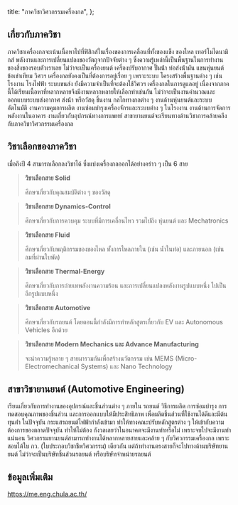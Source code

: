 
  title: "ภาควิชาวิศวกรรมเครื่องกล",
};

<MajorHeader major={Major.ALL[2]} />

## เกี่ยวกับภาควิชา

ภาควิชาเครื่องกลจะเน้นเนื้อหาไปที่ฟิสิกส์ในเรื่องของการเคลื่อนที่ทั้งของแข็ง ของไหล เทอร์โมไดนามิกส์ พลังงานและการเปลี่ยนแปลงของวัตถุจากปัจจัยต่าง ๆ ซึ่งความรู้เหล่านี้เป็นพื้นฐานในการทํางานของสิ่งของรอบตัวเราเลย ไม่ว่าจะเป็นเครื่องยนต์ เครื่องปรับอากาศ ปั๊มน้ํา ท่อส่งน้ํามัน แขนหุ่นยนต์ ข้อเข่าเทียม วิศวฯ เครื่องกลยังคงเป็นที่ต้องการอยู่เรื่อย ๆ เพราะระบบ โครงสร้างพื้นฐานต่าง ๆ เช่น โรงงาน โรงไฟฟ้า ระบบขนส่ง ยังมีความจําเป็นที่จะต้องใช้วิศวฯ เครื่องกลในการดูแลอยู่ เนื่องจากภาคนี้ได้เรียนเนื้อหาที่หลากหลายจึงมีงานหลากหลายให้เลือกทําเช่นกัน ไม่ว่าจะเป็นงานคํานวณและออกแบบระบบส่งอากาศ ส่งน้ํา หรือวัสดุ ชิ้นงาน กลไกทางกลต่าง ๆ งานด้านหุ่นยนต์และระบบอัตโนมัติ งานความคุมการผลิต งานซ่อมบํารุงเครื่องจักรและระบบต่าง ๆ ในโรงงาน งานด้านการจัดการพลังงานในอาคาร งานเกี่ยวกับอุปกรณ์ทางการแพทย์ สาขายานยนต์จะเรียนทางด้านวิชาการคล้ายคลึงกับภาควิชาวิศวกรรมเครื่องกล

## วิชาเลือกของภาควิชา

เมื่อถึงปี 4 สามารถเลือกลงวิชาได้ ซึ่งแบ่งเครื่องกลออกได้อย่างคร่าว ๆ เป็น 6 สาย

> **วิชาเลือกสาย Solid**
>
> ศึกษาเกี่ยวกับคุณสมบัติต่าง ๆ ของวัสดุ

> **วิชาเลือกสาย Dynamics-Control**
>
> ศึกษาเกี่ยวกับการควบคุม ระบบที่มีการเคลื่อนไหว รวมไปถึง หุ่นยนต์ และ Mechatronics

> **วิชาเลือกสาย Fluid**
>
> ศึกษาเกี่ยวกับพฤติกรรมของของไหล ทั้งการไหลภายใน (เช่น น้ำในท่อ) และภายนอก (เช่น ลมที่ผ่านใบพัด)

> **วิชาเลือกสาย Thermal-Energy**
>
> ศึกษาเกี่ยวกับการถ่ายเทพลังงานความร้อน และการเปลี่ยนแปลงพลังงานรูปแบบหนึ่ง ไปเป็นอีกรูปแบบหนึ่ง

> **วิชาเลือกสาย Automotive**
>
> ศึกษาเกี่ยวกับรถยนต์ โดยตอนนี้กําลังมีการทําหลักสูตรเกี่ยวกับ EV และ Autonomous Vehicles อีกด้วย

> **วิชาเลือกสาย Modern Mechanics และ Advance Manufacturing**
>
> จะนําความรู้หลาย ๆ สายมารวมกันเพื่อสร้างนวัตกรรม เช่น MEMS (Micro-Electromechanical Systems) และ Nano Technology

<h2 id="ae">
  สาขาวิชายานยนต์ (Automotive Engineering)
</h2>

เรียนเกี่ยวกับการทํางานของอุปกรณ์และชิ้นส่วนต่าง ๆ ภายใน รถยนต์ วิธีการผลิต การซ่อมบํารุง การทดสอบคุณภาพของชิ้นส่วน และการออกแบบให้มีประสิทธิภาพ เพื่อผลิตชิ้นส่วนที่ใช้งานได้ดีและมีต้นทุนต่ํา ในปัจจุบัน กระแสรถยนต์ไฟฟ้ากําลังเข้ามา ทําให้ทางคณะปรับหลักสูตรต่าง ๆ ให้เข้ากับความต้องการของตลาดปัจจุบัน ทําให้ไม่ต้อง กังวลเลยว่าในอนาคตจะมีงานทําหรือไม่ เพราะจบไปจะมีงานทําแน่นอน วิศวกรรมยานยนต์สามารถทํางานได้หลากหลายสายและคล้าย ๆ กับวิศวกรรมเครื่องกล เพราะสอบได้ใบ กว. (ใบประกอบวิชาชีพวิศวกรรม) เดียวกัน แต่ถ้าทํางานตรงสายก็จะไปทางด้านบริษัทยานยนต์ ไม่ว่าจะเป็นบริษัทชิ้นส่วนรถยนต์ หรือบริษัทจําหน่ายรถยนต์

## ข้อมูลเพิ่มเติม

<a href="https://me.eng.chula.ac.th/" target="_blank">
  https://me.eng.chula.ac.th/
</a>
